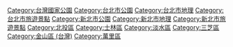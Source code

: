 {{Catnav|頁面分類|...|公園類型|國家公園|台灣國家公園}}
{{Catnav|頁面分類|...|台灣|台灣地理|台灣國家公園}}
{{Catnav|頁面分類|...|台灣|台灣環境|台灣自然保育|台灣國家公園}}
{{Catnav|頁面分類|...|台灣|台灣旅遊|台灣旅遊景點|台灣國家公園}}
{{catmore}}

[[Category:台灣國家公園|Category:台灣國家公園]]
[[Category:台北市公園|Category:台北市公園]]
[[Category:台北市地理|Category:台北市地理]]
[[Category:台北市旅遊景點|Category:台北市旅遊景點]]
[[Category:新北市公園|Category:新北市公園]]
[[Category:新北市地理|Category:新北市地理]]
[[Category:新北市旅遊景點|Category:新北市旅遊景點]]
[[Category:北投區|Category:北投區]]
[[Category:士林區|Category:士林區]]
[[Category:淡水區|Category:淡水區]]
[[Category:三芝區|Category:三芝區]]
[[Category:金山區_(台灣)|Category:金山區 (台灣)]]
[[Category:萬里區|Category:萬里區]]